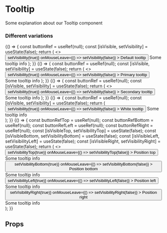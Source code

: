 


<Meta title="Tooltip" component={Tooltip} />

# Tooltip

Some explanation about our Tooltip component

### Different variations

<Preview isColumn>
	<Story name="Default">
		{() => {
			const buttonRef = useRef(null);
			const [isVisible, setVisibility] = useState(false);
			return (
				<>
					<button
						ref={buttonRef}
						onMouseEnter={() => setVisibility(true)}
						onMouseLeave={() => setVisibility(false)}
					>
						Default tooltip
					</button>
					<Tooltip isVisible={isVisible} targetRef={buttonRef}> Some tooltip info </Tooltip>
				</>
			);
		}}
	</Story>
	<Story name="Primary">
		{() => {
			const buttonRef = useRef(null);
			const [isVisible, setVisibility] = useState(false);
			return (
				<>
					<button
						ref={buttonRef}
						onMouseEnter={() => setVisibility(true)}
						onMouseLeave={() => setVisibility(false)}
					>
						Primary tooltip
					</button>
					<Tooltip type={TooltipTypeMap.PRIMARY} isVisible={isVisible} targetRef={buttonRef}> Some tooltip info </Tooltip>
				</>
			);
		}}
	</Story>
	<Story name="Secondary">
		{() => {
			const buttonRef = useRef(null);
			const [isVisible, setVisibility] = useState(false);
			return (
				<>
					<button
						ref={buttonRef}
						onMouseEnter={() => setVisibility(true)}
						onMouseLeave={() => setVisibility(false)}
					>
						Secondary tooltip
					</button>
					<Tooltip type={TooltipTypeMap.SECONDARY}  isVisible={isVisible} targetRef={buttonRef}> Some tooltip info </Tooltip>
				</>
			);
		}}
	</Story>
	<Story name="White">
		{() => {
			const buttonRef = useRef(null);
			const [isVisible, setVisibility] = useState(false);
			return (
				<div style={{marginLeft: "200px"}} className="u-margin-top-lg">
					<button
						ref={buttonRef}
						onMouseEnter={() => setVisibility(true)}
						onMouseLeave={() => setVisibility(false)}
					>
						White tooltip
					</button>
					<Tooltip placement="bottom-end" type={TooltipTypeMap.WHITE} isVisible={true} targetRef={buttonRef}> Some tooltip info </Tooltip>
				</div>
			);
		}}
	</Story>
	<Story name="Tooltip placement">
		{() => {
			const buttonRefTop = useRef(null);
			const buttonRefBottom = useRef(null);
			const buttonRefLeft = useRef(null);
			const buttonRefRight = useRef(null);
			const [isVisibleTop, setVisibilityTop] = useState(false);
			const [isVisibleBottom, setVisibilityBottom] = useState(false);
			const [isVisibleLeft, setVisibilityLeft] = useState(false);
			const [isVisibleRight, setVisibilityRight] = useState(false);
			return (
				<>
					<div className="u-margin-top-lg">
						<button
							ref={buttonRefTop}
							onMouseEnter={() => setVisibilityTop(true)}
							onMouseLeave={() => setVisibilityTop(false)}
						>
							Position top
						</button>
						<Tooltip placement="top" isVisible={isVisibleTop} targetRef={buttonRefTop}> Some tooltip info </Tooltip>
					</div>
					<div className="u-margin-top-lg">
						<button
							ref={buttonRefBottom}
							onMouseEnter={() => setVisibilityBottom(true)}
							onMouseLeave={() => setVisibilityBottom(false)}
						>
							Position bottom
						</button>
						<Tooltip placement="bottom" isVisible={isVisibleBottom} targetRef={buttonRefBottom}> Some tooltip info </Tooltip>
					</div>
					<div style={{marginLeft: "200px"}} className="u-margin-top-lg">
						<button
							ref={buttonRefLeft}
							onMouseEnter={() => setVisibilityLeft(true)}
							onMouseLeave={() => setVisibilityLeft(false)}
						>
							Position left
						</button>
						<Tooltip placement="left" isVisible={isVisibleLeft} targetRef={buttonRefLeft}> Some tooltip info </Tooltip>
					</div>
					<div className="u-margin-top-lg">
						<button
							ref={buttonRefRight}
							onMouseEnter={() => setVisibilityRight(true)}
							onMouseLeave={() => setVisibilityRight(false)}
						>
							Position right
						</button>
						<Tooltip placement="right" isVisible={isVisibleRight} targetRef={buttonRefRight}> Some tooltip info </Tooltip>
					</div>
				</>
			);
		}}
	</Story>
</Preview>

## Props

<Props of={Tooltip} />
